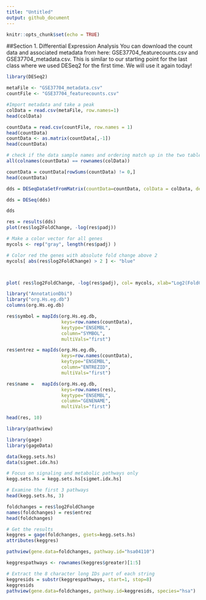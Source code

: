 ```yaml
---
title: "Untitled"
output: github_document
---
```


```r
knitr::opts_chunk$set(echo = TRUE)
```
##Section 1. Differential Expression Analysis
You can download the count data and associated metadata from here: GSE37704_featurecounts.csv and GSE37704_metadata.csv. This is similar to our starting point for the last class where we used DESeq2 for the first time. We will use it again today!

```r
library(DESeq2)
```

```r


metaFile <- "GSE37704_metadata.csv"
countFile <- "GSE37704_featurecounts.csv"

#Import metadata and take a peak 
colData = read.csv(metaFile, row.names=1)
head(colData)
```

```r
countData = read.csv(countFile, row.names = 1)
head(countData)
countData <- as.matrix(countData[,-1])
head(countData)
```

```r
# check if the data sample names and ordering match up in the two tables 
all(colnames(countData) == rownames(colData))
```

```r

countData = countData[rowSums(countData) != 0,]
head(countData)
```

```r
dds = DESeqDataSetFromMatrix(countData=countData, colData = colData, design=~condition)

dds = DESeq(dds)

dds
```
```r
res = results(dds)
plot(res$log2FoldChange, -log(res$padj))
```

```r
# Make a color vector for all genes
mycols <- rep("gray", length(res$padj) )

# Color red the genes with absolute fold change above 2
mycols[ abs(res$log2FoldChange) > 2 ] <- "blue"



plot( res$log2FoldChange, -log(res$padj), col= mycols, xlab="Log2(FoldChange)", ylab="-Log(P-value)" )

```
```r
library("AnnotationDbi")
library("org.Hs.eg.db")
columns(org.Hs.eg.db)
```
```r
res$symbol = mapIds(org.Hs.eg.db,
                    keys=row.names(countData), 
                    keytype="ENSEMBL",
                    column="SYMBOL",
                    multiVals="first")
```

```r
res$entrez = mapIds(org.Hs.eg.db,
                    keys=row.names(countData),
                    keytype="ENSEMBL",
                    column="ENTREZID",
                    multiVals="first")

res$name =   mapIds(org.Hs.eg.db,
                    keys=row.names(res),
                    keytype="ENSEMBL",
                    column="GENENAME",
                    multiVals="first")

head(res, 10)
```

```r
library(pathview)
```
```r
library(gage)
library(gageData)

data(kegg.sets.hs)
data(sigmet.idx.hs)

# Focus on signaling and metabolic pathways only
kegg.sets.hs = kegg.sets.hs[sigmet.idx.hs]

# Examine the first 3 pathways
head(kegg.sets.hs, 3)
```
```r
foldchanges = res$log2FoldChange
names(foldchanges) = res$entrez
head(foldchanges)
```

```r
# Get the results
keggres = gage(foldchanges, gsets=kegg.sets.hs)
attributes(keggres)
```

```r
pathview(gene.data=foldchanges, pathway.id="hsa04110")
```
```r
keggrespathways <- rownames(keggres$greater)[1:5]

# Extract the 8 character long IDs part of each string
keggresids = substr(keggrespathways, start=1, stop=8)
keggresids
pathview(gene.data=foldchanges, pathway.id=keggresids, species="hsa")

```

